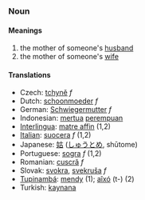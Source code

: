 ===Noun===
====Meanings====
#the mother of someone's [[husband]]
#the mother of someone's [[wife]]
====Translations====
*Czech: [[tchyně]] ''f''
*Dutch: [[schoonmoeder]] ''f''
*German: [[Schwiegermutter]] ''f''
*Indonesian: [[mertua]] [[perempuan]]
*[[Interlingua]]: [[matre affin]] (1,2)
*[[Italian]]: [[suocera]] ''f'' (1,2)
*Japanese: [[姑]] ([[しゅうとめ]], shūtome)
*Portuguese: [[sogra]] ''f'' (1,2)
*Romanian: [[cuscră]] ''f''
*Slovak: [[svokra]], [[svekruša]] ''f''
*[[Tupinambá]]: [[mendy]] (1); [[aîxó]] (t-) (2)
*Turkish: [[kaynana]]